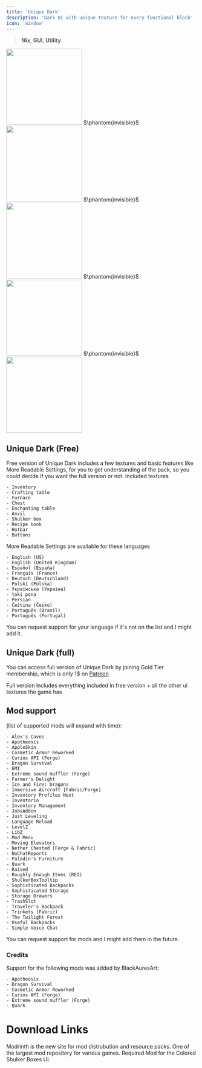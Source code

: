 ```yaml
---
title: 'Unique Dark'
description: 'Dark UI with unique texture for every functional block'
icon: 'window'
---
```


> <Icon icon="display" iconType="regular" /> **16x**, <Icon icon="window" iconType="regular" /> **GUI**, <Icon icon="suitcase" iconType="regular" /> **Utility**

<Frame><img height="200" noZoom src="/images/ud-1.png" /></Frame>
$\phantom{invisible}$
<Frame><img height="200" noZoom src="/images/ud-2.png" /></Frame>
$\phantom{invisible}$
<Frame><img height="200" noZoom src="/images/ud-3.png" /></Frame>
$\phantom{invisible}$
<Frame><img height="200" noZoom src="/images/ud-4.png" /></Frame>
$\phantom{invisible}$
<Frame><img height="200" noZoom src="/images/ud-5.png" /></Frame>

## Unique Dark (Free)
 Free version of Unique Dark includes a few textures and basic features like More Readable Settings, for you to get understanding of the pack, so you could decide if you want the full version or not.
Included textures

    - Inventory
    - Crafting table
    - Furnace
    - Chest
    - Enchanting table
    - Anvil
    - Shulker box
    - Recipe book
    - Hotbar
    - Buttons

More Readable Settings are available for these languages

    - English (US)
    - English (United Kingdom)
    - Español (España)
    - Français (France)
    - Deutsch (Deutschland)
    - Polski (Polska)
    - Українська (Україна)
    - toki pona
    - Persian
    - Čeština (Česko)
    - Português (Brasil)
    - Português (Portugal)

You can request support for your language if it's not on the list and I might add it.

## Unique Dark (full)
You can access full version of Unique Dark by joining Gold Tier membership, which is only 1$ on [Patreon](https://www.patreon.com/amongstreality)

Full version includes everything included in free version + all the other ui textures the game has 

## Mod support
(list of supported mods will expand with time):

    - Alex's Caves
    - Apotheosis
    - AppleSkin
    - Cosmetic Armor Reworked
    - Curios API (Forge)
    - Dragon Survival
    - EMI
    - Extreme sound muffler (Forge)
    - Farmer's Delight
    - Ice and Fire: Dragons
    - Immersive Aircraft [Fabric/Forge]
    - Inventory Profiles Next
    - Inventorio
    - Inventory Management
    - JobsAddon
    - Just Leveling
    - Language Reload
    - LevelZ
    - LibZ
    - Mod Menu
    - Moving Elevators
    - Nether Chested [Forge & Fabric]
    - NoChatReports
    - Paladin's Furniture
    - Quark
    - Raised
    - Roughly Enough Items (REI)
    - ShulkerBoxTooltip
    - Sophisticated Backpacks
    - Sophisticated Storage
    - Storage Drawers
    - TrashSlot
    - Traveler's Backpack
    - Trinkets (Fabric)
    - The Twilight Forest
    - Useful Backpacks
    - Simple Voice Chat

You can request support for mods and I might add them in the future.

### Credits

Support for the following mods was added by BlackAuresArt:

    - Apotheosis
    - Dragon Survival
    - Cosmetic Armor Reworked
    - Curios API (Forge)
    - Extreme sound muffler (Forge)
    - Quark

# Download Links

<CardGroup cols={2}>
  <Card 
    title="Modrinth Download Link"
    icon= "download"
    href="https://modrinth.com/resourcepack/unique-dark"
  >
    Modrinth is the new site for mod distrubution and resource packs.
  </Card>
  <Card
    title="Curseforge Download Link"
    icon="download"
    href="https://www.curseforge.com/minecraft/texture-packs/unique-dark"
  >
    One of the largest mod repository for various games.
  </Card>
  <Card
    title="Required Mod"
    icon="exclamation"
    href="https://modrinth.com/mod/optigui"
  >
    Required Mod for the Colored Shulker Boxes UI.
  </Card>
</CardGroup>